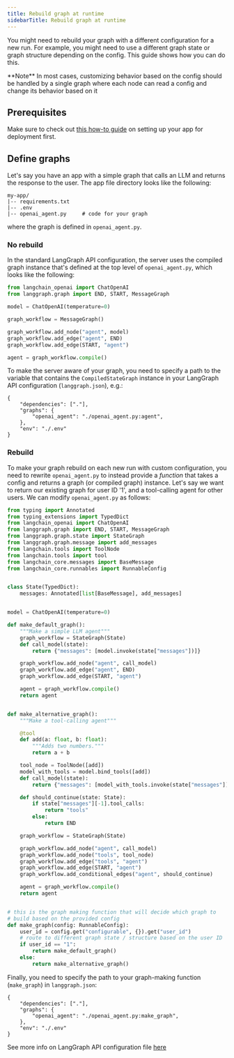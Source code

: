```yaml
---
title: Rebuild graph at runtime
sidebarTitle: Rebuild graph at runtime
---
```

You might need to rebuild your graph with a different configuration for a new run. For example, you might need to use a different graph state or graph structure depending on the config. This guide shows how you can do this.

<Note>
**Note**
In most cases, customizing behavior based on the config should be handled by a single graph where each node can read a config and change its behavior based on it
</Note>

## Prerequisites

Make sure to check out [this how-to guide](/langgraph-platform/setup-app-requirements-txt) on setting up your app for deployment first.

## Define graphs

Let's say you have an app with a simple graph that calls an LLM and returns the response to the user. The app file directory looks like the following:

```
my-app/
|-- requirements.txt
|-- .env
|-- openai_agent.py     # code for your graph
```

where the graph is defined in `openai_agent.py`.

### No rebuild

In the standard LangGraph API configuration, the server uses the compiled graph instance that's defined at the top level of `openai_agent.py`, which looks like the following:

```python
from langchain_openai import ChatOpenAI
from langgraph.graph import END, START, MessageGraph

model = ChatOpenAI(temperature=0)

graph_workflow = MessageGraph()

graph_workflow.add_node("agent", model)
graph_workflow.add_edge("agent", END)
graph_workflow.add_edge(START, "agent")

agent = graph_workflow.compile()
```

To make the server aware of your graph, you need to specify a path to the variable that contains the `CompiledStateGraph` instance in your LangGraph API configuration (`langgraph.json`), e.g.:

```
{
    "dependencies": ["."],
    "graphs": {
        "openai_agent": "./openai_agent.py:agent",
    },
    "env": "./.env"
}
```

### Rebuild

To make your graph rebuild on each new run with custom configuration, you need to rewrite `openai_agent.py` to instead provide a _function_ that takes a config and returns a graph (or compiled graph) instance. Let's say we want to return our existing graph for user ID '1', and a tool-calling agent for other users. We can modify `openai_agent.py` as follows:

```python
from typing import Annotated
from typing_extensions import TypedDict
from langchain_openai import ChatOpenAI
from langgraph.graph import END, START, MessageGraph
from langgraph.graph.state import StateGraph
from langgraph.graph.message import add_messages
from langchain.tools import ToolNode
from langchain.tools import tool
from langchain_core.messages import BaseMessage
from langchain_core.runnables import RunnableConfig


class State(TypedDict):
    messages: Annotated[list[BaseMessage], add_messages]


model = ChatOpenAI(temperature=0)

def make_default_graph():
    """Make a simple LLM agent"""
    graph_workflow = StateGraph(State)
    def call_model(state):
        return {"messages": [model.invoke(state["messages"])]}

    graph_workflow.add_node("agent", call_model)
    graph_workflow.add_edge("agent", END)
    graph_workflow.add_edge(START, "agent")

    agent = graph_workflow.compile()
    return agent


def make_alternative_graph():
    """Make a tool-calling agent"""

    @tool
    def add(a: float, b: float):
        """Adds two numbers."""
        return a + b

    tool_node = ToolNode([add])
    model_with_tools = model.bind_tools([add])
    def call_model(state):
        return {"messages": [model_with_tools.invoke(state["messages"])]}

    def should_continue(state: State):
        if state["messages"][-1].tool_calls:
            return "tools"
        else:
            return END

    graph_workflow = StateGraph(State)

    graph_workflow.add_node("agent", call_model)
    graph_workflow.add_node("tools", tool_node)
    graph_workflow.add_edge("tools", "agent")
    graph_workflow.add_edge(START, "agent")
    graph_workflow.add_conditional_edges("agent", should_continue)

    agent = graph_workflow.compile()
    return agent


# this is the graph making function that will decide which graph to
# build based on the provided config
def make_graph(config: RunnableConfig):
    user_id = config.get("configurable", {}).get("user_id")
    # route to different graph state / structure based on the user ID
    if user_id == "1":
        return make_default_graph()
    else:
        return make_alternative_graph()
```

Finally, you need to specify the path to your graph-making function (`make_graph`) in `langgraph.json`:

```
{
    "dependencies": ["."],
    "graphs": {
        "openai_agent": "./openai_agent.py:make_graph",
    },
    "env": "./.env"
}
```

See more info on LangGraph API configuration file [here](/langgraph-platform/cli#configuration-file)
